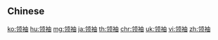 {{also|領袖}}
==Chinese==
{{zh-see|領袖}}

[[ko:领袖]]
[[hu:领袖]]
[[mg:领袖]]
[[ja:领袖]]
[[th:领袖]]
[[chr:领袖]]
[[uk:领袖]]
[[vi:领袖]]
[[zh:领袖]]